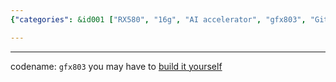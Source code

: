 ```yaml
---
{"categories": &id001 ["RX580", "16g", "AI accelerator", "gfx803", "GitHub", "DIY build", "Graphics card"], "category": "AI Accelerators", "date": "2023-12-09 13:47:07", "description": "This article discusses the process of using an RX580 16g graphics card with the codename &grave;gfx803&grave; as an AI accelerator. The user is provided with a GitHub link to build it themselves.", "tags": *id001, "title": "RX580 16g used as AI accelerator"}

---
```


------
codename: `gfx803`
you may have to [build it yourself](https://github.com/tsl0922/pytorch-gfx803)
